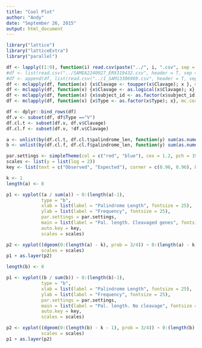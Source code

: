 ```yaml
---
title: "Cool Plot"
author: "Andy"
date: "September 26, 2015"
output: html_document
---
```


```r
library("lattice")
library("latticeExtra")
library("parallel")
```

```r
df <- lapply((1:9), function(i) read.csv(paste("../", i, ".csv", sep = ""), header = T, sep = "\t"))
#df <- list(read.csv("../SAMEA2240927_ERX319432.csv", header = T, sep = "\t"), read.csv("../SAMEA2240927_ERX319436.csv", header = T, sep = "\t"), read.csv("../SAMEA2240927_ERX319437.csv", header = T, sep = "\t"))
#df <- append(df, list(read.csv("../1_SAM13306969.csv", header = T, sep = "\t"), read.csv("../2_SAM13306970.csv", header = T, sep = "\t")))
df <- mclapply(df, function(x) {x$Clavage <- toupper(x$Clavage); x }, mc.cores = detectCores())
df <- mclapply(df, function(x) {x$Clavage <- as.logical(x$Clavage); x}, mc.cores = detectCores())
df <- mclapply(df, function(x) {x$subject_id <- as.factor(x$subject_id); x}, mc.cores = detectCores())
df <- mclapply(df, function(x) {x$Type <- as.factor(x$Type); x}, mc.cores = detectCores())
```

```r
df <- dplyr::bind_rows(df)
df.v <- subset(df, df$Type =="V")
df.cl.t <- subset(df.v, df.v$Clavage)
df.cl.f <- subset(df.v, !df.v$Clavage)

a <- unlist(by(df.cl.t, df.cl.t$palindrome_len, function(y) sum(as.numeric(y$abundance)), simplify=FALSE))
b <- unlist(by(df.cl.f, df.cl.f$palindrome_len, function(y) sum(as.numeric(y$abundance)), simplify=FALSE))
```

```r
par.settings <- simpleTheme(col = c("red", "blue"), cex = 1.2, pch = 19)
scales <- list(y = list(log = 2))
key <- list(text = c("Observed", "Expected"), corner = c(0.96, 0.96), border = FALSE, cex = 2)

k <- 1
length(a) <- 8

p1 <- xyplot((a / sum(a)) ~ 0:(length(a)-1),
             type = "b", 
             xlab = list(label = "Palindrome Length", fontsize = 25), 
             ylab = list(label = "Frequency", fontsize = 25),
             par.settings = par.settings,
             main = list(label = "Pal. length. Cleavaged genes", fontsize = 25),
             auto.key = key,
             scales = scales)

p2 <- xyplot((dgeom(0:(length(a) - k), prob = 3/4)) ~ 0:(length(a) - k), col = "blue", type = "b",
             scales = scales)
p1 + as.layer(p2)
```

```r
length(b) <- 8

p1 <- xyplot((b / sum(b)) ~ 0:(length(b)-1),
             type = "b", 
             xlab = list(label = "Palindrome Length", fontsize = 25), 
             ylab = list(label = "Frequency", fontsize = 25),
             par.settings = par.settings,
             main = list(label = "Pal. length. No cleavage", fontsize = 25),
             auto.key = key,
             scales = scales)

p2 <- xyplot((dgeom(0:(length(b) - k - 1), prob = 3/4)) ~ 0:(length(b) - k - 1), col = "blue", type = "b",
             scales = scales)
p1 + as.layer(p2)
```
